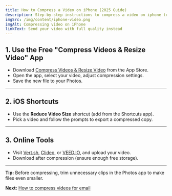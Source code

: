 ```yaml
---
title: How to Compress a Video on iPhone (2025 Guide)
description: Step-by-step instructions to compress a video on iphone to reduce video file size for sharing or storage. No paid apps required!
imgSrc: /img/content/iphone-video.png
imgAlt: Compressing video on iPhone
linkText: Send your video with full quality instead
---
```


## 1. Use the Free "Compress Videos & Resize Video" App

- Download [Compress Videos & Resize Video](https://apps.apple.com/app/compress-videos-resize-video/id1473857051) from the App Store.
- Open the app, select your video, adjust compression settings.
- Save the new file to your Photos.

---

## 2. iOS Shortcuts

- Use the **Reduce Video Size** shortcut (add from the Shortcuts app).
- Pick a video and follow the prompts to export a compressed copy.

---

## 3. Online Tools

- Visit [Vert.sh](https://vert.sh/), [Clideo](https://clideo.com/compress-video), or [VEED.IO](https://www.veed.io/tools/compress-video), and upload your video.
- Download after compression (ensure enough free storage).

---

**Tip:** Before compressing, trim unnecessary clips in the Photos app to make files even smaller.

**Next:** [How to compress videos for email](./for-email)
